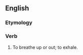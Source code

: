==English==

===Etymology===
{{prefix|en|up|breathe}}

===Verb===
{{en-verb|upbreathes|upbreathing|upbreathed}}

# {{lb|en|obsolete}} To breathe up or out; to exhale.
#: {{rfquotek|lang=en|Marston}}